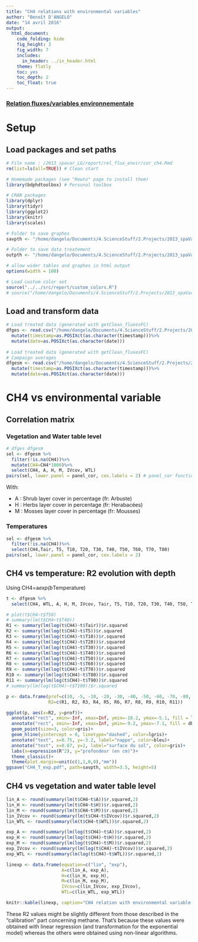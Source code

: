 ```yaml
---
title: "CH4 relations with environmental variables"
author: "Benoît D'ANGELO"
date: "14 avril 2016"
output:
  html_document:
    code_folding: hide
    fig_height: 3
    fig_width: 7
    includes:
      in_header: ../in_header.html
    theme: flatly
    toc: yes
    toc_depth: 2
    toc_float: true
---
```


<h3><a href="../cor_toc.html"> Relation fluxes/variables environnementale </a></h3>

# Setup

## Load packages and set paths

```r
# File name : /2013_spavar_LG/report/rel_flux_envir/cor_ch4.Rmd
rm(list=ls(all=TRUE)) # Clean start

# Homemade packages (see "Howto" page to install them)
library(bdphdtoolbox) # Personal toolbox

# CRAN packages
library(dplyr)
library(tidyr)
library(ggplot2)
library(knitr)
library(scales)

# Folder to save graphes
savpth <- "/home/dangelo/Documents/4.ScienceStuff/2.Projects/2013_spaVar_LG/graphs/visualisation"

# Folder to save data treatement
outpth <- "/home/dangelo/Documents/4.ScienceStuff/2.Projects/2013_spaVar_LG/data/processed"

# allow wider tables and graphes in html output
options(width = 100)

# Load custom color set
source("../../src/report/custom_colors.R")
# source("/home/dangelo/Documents/4.ScienceStuff/2.Projects/2013_spaVar_LG/src/report/custom_colors.R")
```

## Load and transform data

```r
# Load treated data (generated with getClean_fluxesFC)
dfges <- read.csv("/home/dangelo/Documents/4.ScienceStuff/2.Projects/2013_spaVar_LG/data/processed/cl_fluxesFC.csv")%>%
  mutate(timestamp=as.POSIXct(as.character(timestamp)))%>%
  mutate(date=as.POSIXct(as.character(date)))
  
# Load treated data (generated with getClean_fluxesFC)
# Campaign averages
dfgesm <- read.csv("/home/dangelo/Documents/4.ScienceStuff/2.Projects/2013_spaVar_LG/data/processed/cl_fluxesFC_avg.csv")%>%
  mutate(timestamp=as.POSIXct(as.character(timestamp)))%>%
  mutate(date=as.POSIXct(as.character(date)))
```

# CH4 vs environmental variable 

## Correlation matrix {.tabset}

### Vegetation and Water table level

```r
# dfges dfgesm
sel <- dfgesm %>%
  filter(!is.na(CH4))%>%
  mutate(CH4=CH4*1000)%>%
  select(CH4, A, H, M, IVcov, WTL)
pairs(sel, lower.panel = panel_cor, cex.labels = 2) # panel_cor function from bdphdtoolbox
```

With:

* A : Shrub layer cover in percentage (fr: Arbuste)
* H : Herbs layer cover in percentage (fr: Herabacées)
* M : Mosses layer cover in percentage (fr: Mousses)

### Temperatures

```r
sel <- dfgesm %>%
  filter(!is.na(CH4))%>%
  select(CH4,Tair, T5, T10, T20, T30, T40, T50, T60, T70, T80)
pairs(sel, lower.panel = panel_cor, cex.labels = 2)
```

## CH4 vs temperature: R2 evolution with depth

Using CH4=a*exp(b*Temperature)

```r
t <- dfgesm %>%
  select(CH4, WTL, A, H, M, IVcov, Tair, T5, T10, T20, T30, T40, T50, T60, T70, T80, T90)

# plot(t$CH4~t$T50)
# summary(lm(t$CH4~t$T40))
R1 <- summary(lm(log(t$CH4)~t$Tair))$r.squared
R2 <- summary(lm(log(t$CH4)~t$T5))$r.squared
R3 <- summary(lm(log(t$CH4)~t$T10))$r.squared
R4 <- summary(lm(log(t$CH4)~t$T20))$r.squared
R5 <- summary(lm(log(t$CH4)~t$T30))$r.squared
R6 <- summary(lm(log(t$CH4)~t$T40))$r.squared
R7 <- summary(lm(log(t$CH4)~t$T50))$r.squared
R8 <- summary(lm(log(t$CH4)~t$T60))$r.squared
R9 <- summary(lm(log(t$CH4)~t$T70))$r.squared
R10 <- summary(lm(log(t$CH4)~t$T80))$r.squared
R11 <- summary(lm(log(t$CH4)~t$T90))$r.squared
# summary(lm(log(t$CH4)~t$T100))$r.squared

p <- data.frame(prof=c(10, -5, -10, -20, -30, -40, -50, -60, -70, -80, -90),
                R2=c(R1, R2, R3, R4, R5, R6, R7, R8, R9, R10, R11))

ggplot(p, aes(x=R2, y=prof))+
  annotate("rect", xmin=-Inf, xmax=Inf, ymin=-18.2, ymax=-5.1, fill = lbleu)+
  annotate("rect", xmin=-Inf, xmax=Inf, ymin=-9.2, ymax=-7.1, fill = dbleu)+
  geom_point(size=3, color=gris)+
  geom_hline(yintercept = 0, linetype="dashed", color=lgris)+
  annotate("text", x=0.75, y=-3.2, label="nappe", color=bleu)+
  annotate("text", x=0.67, y=2, label="surface du sol", color=gris)+
  labs(x=expression(R^2), y="profondeur (en cm)")+
  theme_classic()+
  theme(plot.margin=unit(c(1,1,0,0),"mm"))
ggsave("CH4_T_exp.pdf", path=savpth, width=3.5, height=5)
```

## CH4 vs vegetation and water table level


```r
lin_A <- round(summary(lm(t$CH4~t$A))$r.squared,2)
lin_H <- round(summary(lm(t$CH4~t$H))$r.squared,2)
lin_M <- round(summary(lm(t$CH4~t$M))$r.squared,2)
lin_IVcov <- round(summary(lm(t$CH4~t$IVcov))$r.squared,2)
lin_WTL <- round(summary(lm(t$CH4~t$WTL))$r.squared,2)

exp_A <- round(summary(lm(log(t$CH4)~t$A))$r.squared,2)
exp_H <- round(summary(lm(log(t$CH4)~t$H))$r.squared,2)
exp_M <- round(summary(lm(log(t$CH4)~t$M))$r.squared,2)
exp_IVcov <- round(summary(lm(log(t$CH4)~t$IVcov))$r.squared,2)
exp_WTL <- round(summary(lm(log(t$CH4)~t$WTL))$r.squared,2)

linexp <- data.frame(equation=c("lin", "exp"),
                     A=c(lin_A, exp_A),
                     H=c(lin_H, exp_H),
                     M=c(lin_M, exp_M),
                     IVcov=c(lin_IVcov, exp_IVcov),
                     WTL=c(lin_WTL, exp_WTL))

knitr::kable(linexp, caption="CH4 relation with environmental variable using linear and exponential equations (R2 values)")

```

These R2 values might be slightly different from those described in the "calibration" part concerning methane. That's because these values were obtained with linear regression (and transformation for the exponential model) whereas the others were obtained using non-linear algorithms.


